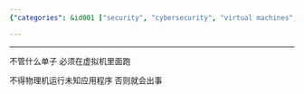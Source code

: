 ```yaml
---
{"categories": &id001 ["security", "cybersecurity", "virtual machines", "online tasks", "physical machine safety", "computer protection", "unknown applications"], "category": "Cybersecurity", "date": "2023-09-30 08:29:57", "description": "This article highlights the significance of performing online tasks within a virtual machine to ensure security and safeguard physical machines from unidentified applications.", "tags": *id001, "title": "网上接单注意"}

---
```


------

不管什么单子 必须在虚拟机里面跑

不得物理机运行未知应用程序 否则就会出事

